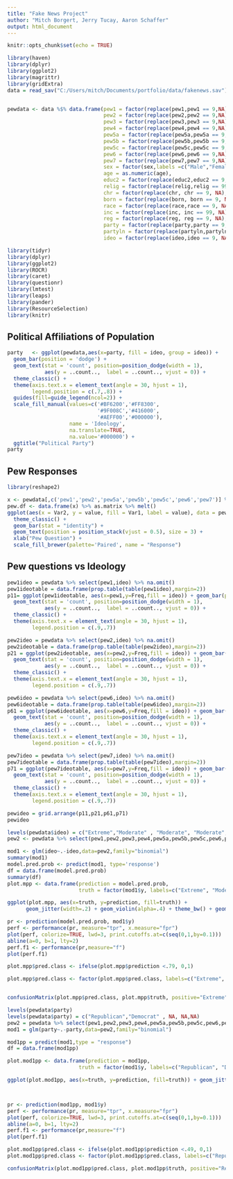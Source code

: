 ```yaml
---
title: "Fake News Project"
author: "Mitch Borgert, Jerry Tucay, Aaron Schaffer"
output: html_document
---
```


```r
knitr::opts_chunk$set(echo = TRUE)
```

```r
library(haven)
library(dplyr)
library(ggplot2)
library(magrittr)
library(gridExtra)
data = read_sav("C:/Users/mitch/Documents/portfolio/data/fakenews.sav")


pewdata <- data %$% data.frame(pew1 = factor(replace(pew1,pew1 == 9,NA),labels = c("Often","Sometimes","Hardly ever","Never")),
                               pew2 = factor(replace(pew2,pew2 == 9,NA),labels = c("Often","Sometimes","Hardly ever","Never")),
                               pew3 = factor(replace(pew3,pew3 == 9,NA),labels = c("Yes","No")),
                               pew4 = factor(replace(pew4,pew4 == 9,NA),labels = c("Yes","No")),
                               pew5a = factor(replace(pew5a,pew5a == 9,NA),labels = c("A great deal","A fair amount","Not much","None at all")),
                               pew5b = factor(replace(pew5b,pew5b == 9,NA),labels = c("A great deal","A fair amount","Not much","None at all")),
                               pew5c = factor(replace(pew5c,pew5c == 9,NA),labels = c("A great deal","A fair amount","Not much","None at all")),
                               pew6 = factor(replace(pew6,pew6 == 9,NA),labels = c("Very","Somewhat","Not very","Not at all")),
                               pew7 = factor(replace(pew7,pew7 == 9,NA),labels = c("Very","Somewhat","Not very","Not at all")),
                               sex = factor(sex,labels =c("Male","Female")),
                               age = as.numeric(age),
                               educ2 = factor(replace(educ2,educ2 == 9, NA),labels =c("Less than high school","High school incomplete","High school graduate","Some college","Associate degree","Bachelor degree","Some postgraduate","Postgraduate")),
                               relig = factor(replace(relig,relig == 99, NA),labels =c("Protestant","Roman Catholic","Mormon","Orthodox","Jewish","Muslim","Buddhist","Hindu","Atheist","Agnostic","Something else","Nothin in particulat","Christian","Unitarian")),
                               chr = factor(replace(chr, chr == 9, NA),labels =c("Yes","No")),
                               born = factor(replace(born, born == 9, NA),labels =c("Yes,world","No, would not")),
                               race = factor(replace(race,race == 9, NA),labels =c("White","Black or African American","Asian or Pacific Islander","Mixed race","Native American/American Indian","Other")),
                               inc = factor(replace(inc, inc == 99, NA),labels =c("Less than $10,000","$10,000 to under $20,000","$20,000 to under $30,000","$30,000 to under $40,000","$40,000 to under $50,000","$50,000 to under $75,000","$100,000 to under $150,000","$150,000 or over",NA)),
                               reg = factor(replace(reg, reg == 9, NA),labels=c(" Are you ABSOLUTELY CERTAIN that you are registered to vote at your current address","Are you PROBABLY registered, but there is a chance your registration has lapsed","Are you NOT registered to vote at your current address")),
                               party = factor(replace(party,party == 9, NA),labels=c("Republican","Democrat","Independent","No preference","Other party")),
                               partyln = factor(replace(partyln,partyln == 9, NA),labels = c("Republican","Democratic")),
                               ideo = factor(replace(ideo,ideo == 9, NA),labels=c("Very conservative","Conservative","Moderate","Libaral","Very libaral")))

```

```r
library(tidyr)
library(dplyr)
library(ggplot2)
library(ROCR)
library(caret)
library(questionr)
library(lmtest)
library(leaps)
library(pander)
library(ResourceSelection)
library(knitr)
```

## Political Affiliations of Population

```r
party   <- ggplot(pewdata,aes(x=party, fill = ideo, group = ideo)) + 
  geom_bar(position = 'dodge') +
  geom_text(stat = 'count', position=position_dodge(width = 1),
            aes(y = ..count..,  label = ..count.., vjust = 0)) +
  theme_classic() +
  theme(axis.text.x = element_text(angle = 30, hjust = 1),
        legend.position = c(.7,.8)) + 
  guides(fill=guide_legend(ncol=2)) +
  scale_fill_manual(values=c('#BF6200','#FF8300',
                             '#9F008C','#416000',
                             '#AEFF00','#000000'),
                    name = 'Ideology',
                    na.translate=TRUE,
                    na.value='#000000') +
  ggtitle("Political Party")
party
```

## Pew Responses
  
```r
library(reshape2)

x <- pewdata[,c('pew1','pew2','pew5a','pew5b','pew5c','pew6','pew7')] %>% sapply(summary)
pew.df <- data.frame(x) %>% as.matrix %>% melt()
ggplot(aes(x = Var2, y = value, fill = Var1, label = value), data = pew.df) +
  theme_classic() +
  geom_bar(stat = "identity") +
  geom_text(position = position_stack(vjust = 0.5), size = 3) + 
  xlab("Pew Question") +
  scale_fill_brewer(palette='Paired', name = "Response")

```

## Pew questions vs Ideology

```r

pew1ideo = pewdata %>% select(pew1,ideo) %>% na.omit()  
pew1ideotable = data.frame(prop.table(table(pew1ideo),margin=2))
p11= ggplot(pew1ideotable, aes(x=pew1,y=Freq,fill = ideo)) + geom_bar(position = "dodge",stat="identity") +
  geom_text(stat = 'count', position=position_dodge(width = 1),
            aes(y = ..count..,  label = ..count.., vjust = 0)) +
  theme_classic() +
  theme(axis.text.x = element_text(angle = 30, hjust = 1),
        legend.position = c(.9,.7))

pew2ideo = pewdata %>% select(pew2,ideo) %>% na.omit()  
pew2ideotable = data.frame(prop.table(table(pew2ideo),margin=2))
p21 = ggplot(pew2ideotable, aes(x=pew2,y=Freq,fill = ideo)) + geom_bar(position = "dodge",stat="identity") +
  geom_text(stat = 'count', position=position_dodge(width = 1),
            aes(y = ..count..,  label = ..count.., vjust = 0)) +
  theme_classic() +
  theme(axis.text.x = element_text(angle = 30, hjust = 1),
        legend.position = c(.9,.7))

pew6ideo = pewdata %>% select(pew6,ideo) %>% na.omit()  
pew6ideotable = data.frame(prop.table(table(pew6ideo),margin=2))
p61 = ggplot(pew6ideotable, aes(x=pew6,y=Freq,fill = ideo)) + geom_bar(position = "dodge",stat="identity") +
  geom_text(stat = 'count', position=position_dodge(width = 1),
            aes(y = ..count..,  label = ..count.., vjust = 0)) +
  theme_classic() +
  theme(axis.text.x = element_text(angle = 30, hjust = 1),
        legend.position = c(.9,.7))

pew7ideo = pewdata %>% select(pew7,ideo) %>% na.omit()  
pew7ideotable = data.frame(prop.table(table(pew7ideo),margin=2))
p71 = ggplot(pew7ideotable, aes(x=pew7,y=Freq,fill = ideo)) + geom_bar(position = "dodge",stat="identity") +
  geom_text(stat = 'count', position=position_dodge(width = 1),
            aes(y = ..count..,  label = ..count.., vjust = 0)) +
  theme_classic() +
  theme(axis.text.x = element_text(angle = 30, hjust = 1),
        legend.position = c(.9,.7))

pewideo = grid.arrange(p11,p21,p61,p71) 
pewideo
```

```r
levels(pewdata$ideo) = c("Extreme","Moderate" , "Moderate", "Moderate","Extreme")
pew2 <- pewdata %>% select(pew1,pew2,pew3,pew4,pew5a,pew5b,pew5c,pew6,pew7,ideo,sex,age,educ2) %>% na.omit

mod1 <- glm(ideo~.-ideo,data=pew2,family="binomial")
summary(mod1)
model.pred.prob <- predict(mod1, type='response')
df = data.frame(model.pred.prob)
summary(df)
plot.mpp <- data.frame(prediction = model.pred.prob, 
                       truth = factor(mod1$y, labels=c("Extreme", "Moderate")))

ggplot(plot.mpp, aes(x=truth, y=prediction, fill=truth)) + 
      geom_jitter(width=.2) + geom_violin(alpha=.4) + theme_bw() + geom_hline(yintercept=.79)

pr <- prediction(model.pred.prob, mod1$y)
perf <- performance(pr, measure="tpr", x.measure="fpr")
plot(perf, colorize=TRUE, lwd=3, print.cutoffs.at=c(seq(0,1,by=0.1)))
abline(a=0, b=1, lty=2)
perf.f1 <- performance(pr,measure="f")
plot(perf.f1)

plot.mpp$pred.class <- ifelse(plot.mpp$prediction <.79, 0,1)

plot.mpp$pred.class <- factor(plot.mpp$pred.class, labels=c("Extreme", "Moderate"))


confusionMatrix(plot.mpp$pred.class, plot.mpp$truth, positive="Extreme")
```


```r
levels(pewdata$party)
levels(pewdata$party) = c("Republican","Democrat" , NA, NA,NA)
pew2 = pewdata %>% select(pew1,pew2,pew3,pew4,pew5a,pew5b,pew5c,pew6,pew7,party,sex,age,educ2) %>% na.omit
mod1 = glm(party~.-party,data=pew2,family="binomial")

mod1pp = predict(mod1,type = "response")
df = data.frame(mod1pp)

plot.mod1pp <- data.frame(prediction = mod1pp, 
                       truth = factor(mod1$y, labels=c("Republican", "Democrat")))

ggplot(plot.mod1pp, aes(x=truth, y=prediction, fill=truth)) + geom_jitter(width=.2) + geom_violin(alpha=.4) + theme_bw()



pr <- prediction(mod1pp, mod1$y)
perf <- performance(pr, measure="tpr", x.measure="fpr")
plot(perf, colorize=TRUE, lwd=3, print.cutoffs.at=c(seq(0,1,by=0.1)))
abline(a=0, b=1, lty=2)
perf.f1 <- performance(pr,measure="f")
plot(perf.f1)

plot.mod1pp$pred.class <- ifelse(plot.mod1pp$prediction <.49, 0,1)
plot.mod1pp$pred.class <- factor(plot.mod1pp$pred.class, labels=c("Republican", "Democrat"))

confusionMatrix(plot.mod1pp$pred.class, plot.mod1pp$truth, positive="Republican")

```

